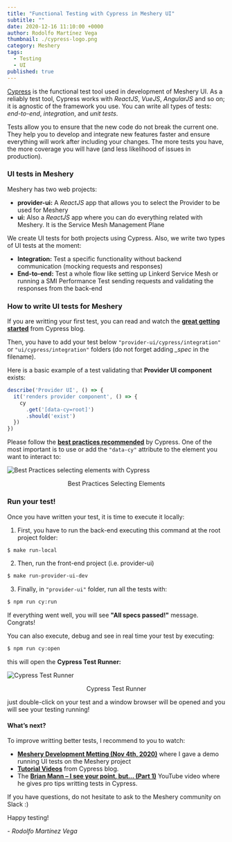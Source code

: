 ```yaml
---
title: "Functional Testing with Cypress in Meshery UI"
subtitle: ""
date: 2020-12-16 11:10:00 +0000
author: Rodolfo Martínez Vega
thumbnail: ./cypress-logo.png
category: Meshery
tags:
  - Testing
  - UI
published: true
---
```



<BlogWrapper>

<a href="https://www.cypress.io" rel="nofollow">Cypress</a> is the functional test tool used in development of Meshery UI. As a reliably test tool, Cypress  works with <i>ReactJS</i>, <i>VueJS</i>, <i>AngularJS</i> and so on; it is agnostic of the framework you use. You can write all types of tests: <i>end-to-end</i>, <i>integration</i>, and <i>unit tests</i>.

Tests allow you to ensure that the new code do not break the current one. They help you to develop and integrate new features faster and ensure everything will work after including your changes. The more tests you have, the more coverage you will have (and less likelihood of issues in production).

### UI tests in Meshery

Meshery has two web projects:
- <b>provider-ui:</b> A <i>ReactJS</i> app that allows you to select the Provider to be used for Meshery
- <b>ui:</b> Also a <i>ReactJS</i> app where you can do everything related with Meshery. It is the Service Mesh Management Plane

We create UI tests for both projects using Cypress. Also, we write two types of UI tests at the moment:
- <b>Integration:</b> Test a specific functionality without backend communication (mocking requests and responses)
- <b>End-to-end:</b> Test a whole flow like setting up Linkerd Service Mesh or running a SMI Performance Test sending requests and validating the responses from the back-end

### How to write UI tests for Meshery

If you are writting your first test, you can read and watch the <b><u><a href="https://docs.cypress.io/guides/getting-started/writing-your-first-test.html">great getting started</a></u></b> from Cypress blog.

Then, you have to add your test below `"provider-ui/cypress/integration"` or `"ui/cypress/integration"` folders (do not forget adding <i>_spec</i> in the filename).

Here is a basic example of a test validating that <b>Provider UI component</b> exists:

```javascript
describe('Provider UI', () => {
  it('renders provider component', () => {
    cy
      .get('[data-cy=root]')
      .should('exist')
  })
})
```

Please follow the <b><u><a href="https://docs.cypress.io/guides/references/best-practices.html">best practices recommended</a></u></b> by Cypress.
One of the most important is to use or add the `"data-cy"` attribute to the element you want to interact to:

<img src={bestPracticesSelectingElementsImg} class="image-center" alt="Best Practices selecting elements with Cypress" />
<p align="center">Best Practices Selecting Elements</p>

### Run your test!

Once you have written your test, it is time to execute it locally:

1. First, you have to run the back-end executing this command at the root project folder:

```bash
$ make run-local
```

2. Then, run the front-end project (i.e. provider-ui)

```bash
$ make run-provider-ui-dev
```

3. Finally, in `"provider-ui"` folder, run all the tests with:

```bash
$ npm run cy:run
```

If everything went well, you will see <b>"All specs passed!"</b> message. Congrats!

You can also execute, debug and see in real time your test by executing:

```bash
$ npm run cy:open
```

this will open the <b>Cypress Test Runner:</b>

<img src={cypressTestRunnerImg} class="image-center" alt="Cypress Test Runner" />
<p align="center">Cypress Test Runner</p>

just double-click on your test and a window browser will be opened and you will see your testing running!

#### What’s next?

To improve writting better tests, I recommend to you to watch:
- <b><a href="">Meshery Development Metting (Nov 4th, 2020)</a></b> where I gave a demo running UI tests on the Meshery project
- <b><a href="https://docs.cypress.io/examples/examples/tutorials.html">Tutorial Videos</a></b> from Cypress blog.
- The <b><a href="https://www.youtube.com/watch?v=5XQOK0v_YRE">Brian Mann – I see your point, but… (Part 1)</a></b> YouTube video where he gives pro tips writting tests in Cypress.

If you have questions, do not hesitate to ask to the Meshery community on Slack :)

Happy testing!

\- _Rodolfo Martínez Vega_

</BlogWrapper>
